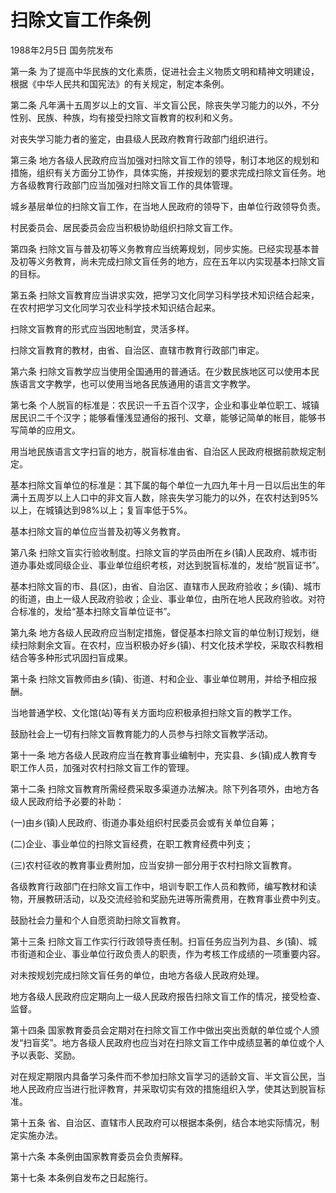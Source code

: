 # 扫除文盲工作条例

1988年2月5日 国务院发布　

  

第一条 为了提高中华民族的文化素质，促进社会主义物质文明和精神文明建设，根据《中华人民共和国宪法》的有关规定，制定本条例。

第二条 凡年满十五周岁以上的文盲、半文盲公民，除丧失学习能力的以外，不分性别、民族、种族，均有接受扫除文盲教育的权利和义务。

对丧失学习能力者的鉴定，由县级人民政府教育行政部门组织进行。

第三条 地方各级人民政府应当加强对扫除文盲工作的领导，制订本地区的规划和措施，组织有关方面分工协作，具体实施，并按规划的要求完成扫除文盲任务。地方各级教育行政部门应当加强对扫除文盲工作的具体管理。

城乡基层单位的扫除文盲工作，在当地人民政府的领导下，由单位行政领导负责。

村民委员会、居民委员会应当积极协助组织扫除文盲工作。

第四条 扫除文盲与普及初等义务教育应当统筹规划，同步实施。已经实现基本普及初等义务教育，尚未完成扫除文盲任务的地方，应在五年以内实现基本扫除文盲的目标。

第五条 扫除文盲教育应当讲求实效，把学习文化同学习科学技术知识结合起来，在农村把学习文化同学习农业科学技术知识结合起来。

扫除文盲教育的形式应当因地制宜，灵活多样。

扫除文盲教育的教材，由省、自治区、直辖市教育行政部门审定。

第六条 扫除文盲教学应当使用全国通用的普通话。在少数民族地区可以使用本民族语言文字教学，也可以使用当地各民族通用的语言文字教学。

第七条 个人脱盲的标准是：农民识一千五百个汉字，企业和事业单位职工、城镇居民识二千个汉字；能够看懂浅显通俗的报刊、文章，能够记简单的帐目，能够书写简单的应用文。

用当地民族语言文字扫盲的地方，脱盲标准由省、自治区人民政府根据前款规定制定。

基本扫除文盲单位的标准是：其下属的每个单位一九四九年十月一日以后出生的年满十五周岁以上人口中的非文盲人数，除丧失学习能力的以外，在农村达到95%以上，在城镇达到98%以上；复盲率低于5%。

基本扫除文盲的单位应当普及初等义务教育。

第八条 扫除文盲实行验收制度。扫除文盲的学员由所在乡(镇)人民政府、城市街道办事处或同级企业、事业单位组织考核，对达到脱盲标准的，发给“脱盲证书”。

基本扫除文盲的市、县(区)，由省、自治区、直辖市人民政府验收；乡(镇)、城市的街道，由上一级人民政府验收；企业、事业单位，由所在地人民政府验收。对符合标准的，发给“基本扫除文盲单位证书”。

第九条 地方各级人民政府应当制定措施，督促基本扫除文盲的单位制订规划，继续扫除剩余文盲。在农村，应当积极办好乡(镇)、村文化技术学校，采取农科教相结合等多种形式巩固扫盲成果。

第十条 扫除文盲教师由乡(镇)、街道、村和企业、事业单位聘用，并给予相应报酬。

当地普通学校、文化馆(站)等有关方面均应积极承担扫除文盲的教学工作。

鼓励社会上一切有扫除文盲教育能力的人员参与扫除文盲教学活动。

第十一条 地方各级人民政府应当在教育事业编制中，充实县、乡(镇)成人教育专职工作人员，加强对农村扫除文盲工作的管理。

第十二条 扫除文盲教育所需经费采取多渠道办法解决。除下列各项外，由地方各级人民政府给予必要的补助：

(一)由乡(镇)人民政府、街道办事处组织村民委员会或有关单位自筹；

(二)企业、事业单位的扫除文盲经费，在职工教育经费中列支；

(三)农村征收的教育事业费附加，应当安排一部分用于农村扫除文盲教育。

各级教育行政部门在扫除文盲工作中，培训专职工作人员和教师，编写教材和读物，开展教研活动，以及交流经验和奖励先进等所需费用，在教育事业费中列支。

鼓励社会力量和个人自愿资助扫除文盲教育。

第十三条 扫除文盲工作实行行政领导责任制。扫盲任务应当列为县、乡(镇)、城市街道和企业、事业单位行政负责人的职责，作为考核工作成绩的一项重要内容。

对未按规划完成扫除文盲任务的单位，由地方各级人民政府处理。

地方各级人民政府应定期向上一级人民政府报告扫除文盲工作的情况，接受检查、监督。

第十四条 国家教育委员会定期对在扫除文盲工作中做出突出贡献的单位或个人颁发“扫盲奖”。地方各级人民政府也应当对在扫除文盲工作中成绩显著的单位或个人予以表彰、奖励。

对在规定期限内具备学习条件而不参加扫除文盲学习的适龄文盲、半文盲公民，当地人民政府应当进行批评教育，并采取切实有效的措施组织入学，使其达到脱盲标准。

第十五条 省、自治区、直辖市人民政府可以根据本条例，结合本地实际情况，制定实施办法。

第十六条 本条例由国家教育委员会负责解释。

第十七条 本条例自发布之日起施行。